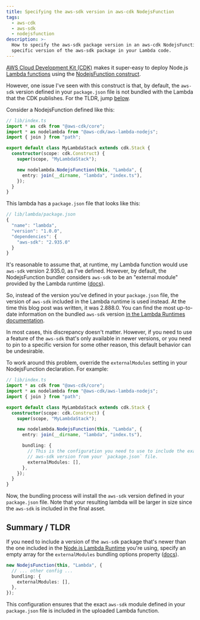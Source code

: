 ```yaml
---
title: Specifying the aws-sdk version in aws-cdk NodejsFunction
tags:
  - aws-cdk
  - aws-sdk
  - nodejsfunction
description: >-
  How to specify the aws-sdk package version in an aws-cdk NodejsFunction lambda. Useful when you need a newer, or
  specific version of the aws-sdk package in your Lambda code.
---
```



[AWS Cloud Development Kit (CDK)](https://aws.amazon.com/cdk/) makes it super-easy to deploy Node.js
[Lambda functions](https://aws.amazon.com/lambda/) using the
[NodejsFunction construct](https://docs.aws.amazon.com/cdk/api/latest/docs/aws-lambda-nodejs-readme.html).

However, one issue I've seen with this construct is that, by default, the `aws-sdk` version defined in your
`package.json` file is not bundled with the Lambda that the CDK publishes. For the TLDR, jump [below](#summary--tldr).

Consider a NodejsFunction defined like this:

```ts
// lib/index.ts
import * as cdk from "@aws-cdk/core";
import * as nodelambda from "@aws-cdk/aws-lambda-nodejs";
import { join } from "path";

export default class MyLambdaStack extends cdk.Stack {
  constructor(scope: cdk.Construct) {
    super(scope, "MyLambdaStack");

    new nodelambda.NodejsFunction(this, "Lambda", {
      entry: join(__dirname, "lambda", "index.ts"),
    });
  }
}
```

This lambda has a `package.json` file that looks like this:

```js
// lib/lambda/package.json
{
  "name": "lambda",
  "version": "1.0.0",
  "dependencies": {
    "aws-sdk": "2.935.0"
  }
}
```

It's reasonable to assume that, at runtime, my Lambda function would use `aws-sdk` version 2.935.0, as I've defined.
However, by default, the NodejsFunction bundler considers `aws-sdk` to be an "external module" provided by the Lambda
runtime
([docs](https://docs.aws.amazon.com/cdk/api/latest/docs/@aws-cdk_aws-lambda-nodejs.BundlingOptions.html#externalmodules)).

<MdxImage src={BundlingOptionsExternalModules} alt="screenshot of the aws-cdk bundling options documentation page" />

So, instead of the version you've defined in your `package.json` file, the version of `aws-sdk` included in the Lambda
runtime is used instead. At the time this blog post was written, it was 2.888.0. You can find the most up-to-date
information on the bundled `aws-sdk` version
[in the Lambda Runtimes documentation](https://docs.aws.amazon.com/lambda/latest/dg/lambda-runtimes.html).

<MdxImage
  src={LambdaRuntimeVersionInfo}
  alt="screenshot of the bundled aws-sdk version available in the Node.js lambda runtime"
/>

In most cases, this discrepancy doesn't matter. However, if you need to use a feature of the `aws-sdk` that's only
available in newer versions, or you need to pin to a specific version for some other reason, this default behavior can
be undesirable.

To work around this problem, override the `externalModules` setting in your NodejsFunction declaration. For example:

```ts
// lib/index.ts
import * as cdk from "@aws-cdk/core";
import * as nodelambda from "@aws-cdk/aws-lambda-nodejs";
import { join } from "path";

export default class MyLambdaStack extends cdk.Stack {
  constructor(scope: cdk.Construct) {
    super(scope, "MyLambdaStack");

    new nodelambda.NodejsFunction(this, "Lambda", {
      entry: join(__dirname, "lambda", "index.ts"),

      bundling: {
        // This is the configuration you need to use to include the exact
        // aws-sdk version from your `package.json` file.
        externalModules: [],
      },
    });
  }
}
```

Now, the bundling process will install the `aws-sdk` version defined in your `package.json` file. Note that your
resulting lambda will be larger in size since the `aws-sdk` is included in the final asset.

## Summary / TLDR

If you need to include a version of the `aws-sdk` package that's newer than the one included in the
[Node.js Lambda Runtime](https://docs.aws.amazon.com/lambda/latest/dg/lambda-runtimes.html) you're using, specify an
empty array for the `externalModules` bundling options property
([docs](https://docs.aws.amazon.com/cdk/api/latest/docs/@aws-cdk_aws-lambda-nodejs.BundlingOptions.html#externalmodules)).

```ts
new NodejsFunction(this, "Lambda", {
  // ... other config ...
  bundling: {
    externalModules: [],
  },
});
```

This configuration ensures that the exact `aws-sdk` module defined in your `package.json` file is included in the
uploaded Lambda function.
